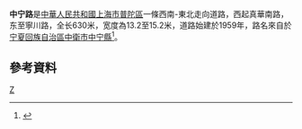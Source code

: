 '''中宁路'''是[[中華人民共和國|中華人民共和國]][[上海市|上海市]][[普陀區|普陀區]]一條西南-東北走向道路，西起真華南路，东至寧川路，全长630米，宽度為13.2至15.2米，道路始建於1959年，路名來自於[[宁夏回族自治區|宁夏回族自治區]][[中衛市|中衛市]][[中宁縣|中宁縣]]<ref>{{cite news |title=第二节　县镇级类 |url=http://www.shtong.gov.cn/Newsite/node2/node2245/node70862/node70870/node70919/node70925/userobject1ai73717.html |publisher=上海市地方志办公室 |accessdate=2021-02-06 |archive-date=2015-09-24 |archive-url=https://web.archive.org/web/20150924124855/http://www.shtong.gov.cn/newsite/node2/node2245/node70862/node70870/node70919/node70925/userobject1ai73717.html |dead-url=no }}</ref>。

== 參考資料 ==
{{Reflist|2}}

[[Category:上海道路|Z]]
